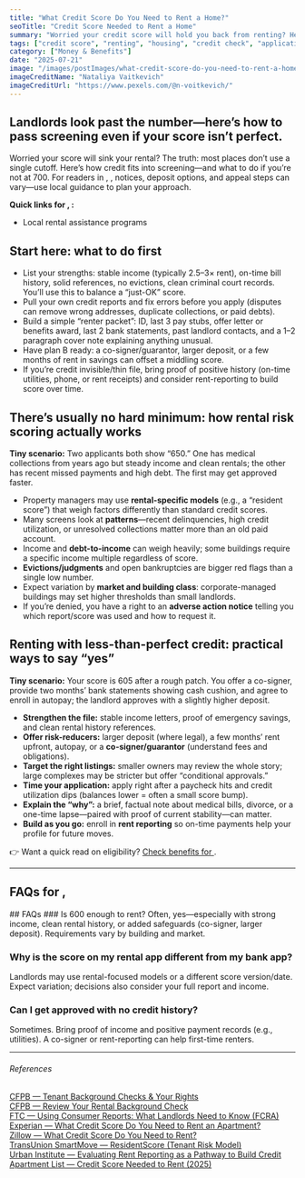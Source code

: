 ```yaml
---
title: "What Credit Score Do You Need to Rent a Home?"
seoTitle: "Credit Score Needed to Rent a Home"
summary: "Worried your credit score will hold you back from renting? Here's what landlords really look for, what to do if your score is low, and tips to get approved for housing with less-than-perfect credit."
tags: ["credit score", "renting", "housing", "credit check", "application tips"]
category: ["Money & Benefits"]
date: "2025-07-21"
image: "/images/postImages/what-credit-score-do-you-need-to-rent-a-home.jpg"
imageCreditName: "Nataliya Vaitkevich"
imageCreditUrl: "https://www.pexels.com/@n-voitkevich/"
---
```


## Landlords look past the number—here’s how to pass screening even if your score isn’t perfect.

Worried your score will sink your rental? The truth: most places don’t use a single cutoff. Here’s how credit fits into screening—and what to do if you’re not at 700. <IfLocation>For readers in <City/>, <State/>, notices, deposit options, and appeal steps can vary—use local guidance to plan your approach.</IfLocation>

<AffiliateCtaBanner affiliate="boom" />

<IfLocation>
<div className="not-prose my-12 p-4 rounded-xl border-[3px] bg-muted">
  <p className="mb-2"><strong>Quick links for <City/>, <State/>:</strong></p>
  <ul className="list-disc ml-5 space-y-1">
    <li><ResourceLink name="creditScore" field="contact">Local rental assistance programs</ResourceLink></li>
  </ul>
</div>
</IfLocation>

## Start here: what to do first

- List your strengths: stable income (typically 2.5–3× rent), on-time bill history, solid references, no evictions, clean criminal court records. You’ll use this to balance a “just-OK” score.
- Pull your own credit reports and fix errors before you apply (disputes can remove wrong addresses, duplicate collections, or paid debts).
- Build a simple “renter packet”: ID, last 3 pay stubs, offer letter or benefits award, last 2 bank statements, past landlord contacts, and a 1–2 paragraph cover note explaining anything unusual.
- Have plan B ready: a co-signer/guarantor, larger deposit, or a few months of rent in savings can offset a middling score.
- If you’re credit invisible/thin file, bring proof of positive history (on-time utilities, phone, or rent receipts) and consider rent-reporting to build score over time.

## There’s usually no hard minimum: how rental risk scoring actually works

**Tiny scenario:** Two applicants both show “650.” One has medical collections from years ago but steady income and clean rentals; the other has recent missed payments and high debt. The first may get approved faster.

- Property managers may use **rental-specific models** (e.g., a “resident score”) that weigh factors differently than standard credit scores.
- Many screens look at **patterns**—recent delinquencies, high credit utilization, or unresolved collections matter more than an old paid account.
- Income and **debt-to-income** can weigh heavily; some buildings require a specific income multiple regardless of score.
- **Evictions/judgments** and open bankruptcies are bigger red flags than a single low number.
- Expect variation by **market and building class**: corporate-managed buildings may set higher thresholds than small landlords.
- If you’re denied, you have a right to an **adverse action notice** telling you which report/score was used and how to request it.

## Renting with less-than-perfect credit: practical ways to say “yes”

**Tiny scenario:** Your score is 605 after a rough patch. You offer a co-signer, provide two months’ bank statements showing cash cushion, and agree to enroll in autopay; the landlord approves with a slightly higher deposit.

- **Strengthen the file:** stable income letters, proof of emergency savings, and clean rental history references.
- **Offer risk-reducers:** larger deposit (where legal), a few months’ rent upfront, autopay, or a **co-signer/guarantor** (understand fees and obligations).
- **Target the right listings:** smaller owners may review the whole story; large complexes may be stricter but offer “conditional approvals.”
- **Time your application:** apply right after a paycheck hits and credit utilization dips (balances lower = often a small score bump).
- **Explain the “why”:** a brief, factual note about medical bills, divorce, or a one-time lapse—paired with proof of current stability—can matter.
- **Build as you go:** enroll in **rent reporting** so on-time payments help your profile for future moves.

<IfLocation>
<div className="mt-3">👉 Want a quick read on eligibility? <a href="/tools/check-benefits" className="underline">Check benefits for <City/></a>.</div>
</IfLocation>

---

<IfLocation>
  <h2>FAQs for <City/>, <State/></h2>
  <ResourceLink name="rentReporting" field="faqs" />
</IfLocation>

<IfNoLocation>
## FAQs 
### Is 600 enough to rent?
Often, yes—especially with strong income, clean rental history, or added safeguards (co-signer, larger deposit). Requirements vary by building and market.

### Why is the score on my rental app different from my bank app?
Landlords may use rental-focused models or a different score version/date. Expect variation; decisions also consider your full report and income.

### Can I get approved with no credit history?
Sometimes. Bring proof of income and positive payment records (e.g., utilities). A co-signer or rent-reporting can help first-time renters.

</IfNoLocation>

---
###### References

<div className="references">
<a href="https://www.consumerfinance.gov/rules-policy/tenant-background-checks/" target="_blank" rel="noopener noreferrer">CFPB — Tenant Background Checks & Your Rights</a><br />
<a href="https://www.consumerfinance.gov/rules-policy/tenant-background-checks/review-your-rental-background-check/" target="_blank" rel="noopener noreferrer">CFPB — Review Your Rental Background Check</a><br />
<a href="https://www.ftc.gov/business-guidance/resources/using-consumer-reports-what-landlords-need-know" target="_blank" rel="noopener noreferrer">FTC — Using Consumer Reports: What Landlords Need to Know (FCRA)</a><br />
<a href="https://www.experian.com/blogs/ask-experian/what-credit-score-do-you-need-to-rent-an-apartment/" target="_blank" rel="noopener noreferrer">Experian — What Credit Score Do You Need to Rent an Apartment?</a><br />
<a href="https://www.zillow.com/learn/what-credit-do-you-need-to-rent-an-apartment/" target="_blank" rel="noopener noreferrer">Zillow — What Credit Score Do You Need to Rent?</a><br />
<a href="https://www.mysmartmove.com/tenant-screening-services/resident-score" target="_blank" rel="noopener noreferrer">TransUnion SmartMove — ResidentScore (Tenant Risk Model)</a><br />
<a href="https://www.urban.org/research/publication/evaluating-rent-reporting-pathway-build-credit" target="_blank" rel="noopener noreferrer">Urban Institute — Evaluating Rent Reporting as a Pathway to Build Credit</a><br />
<a href="https://www.apartmentlist.com/renter-life/credit-score-needed-to-rent-apartment" target="_blank" rel="noopener noreferrer">Apartment List — Credit Score Needed to Rent (2025)</a>
</div>

<AffiliateDisclosure />